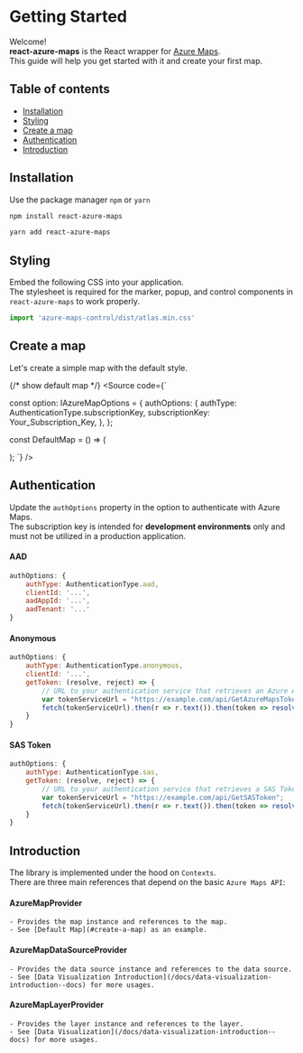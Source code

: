 


<Meta title="Getting Started" />

# Getting Started

Welcome! <br/>
**react-azure-maps** is the React wrapper for [Azure Maps](https://azure.microsoft.com/pl-pl/services/azure-maps/). <br/>
This guide will help you get started with it and create your first map.

## Table of contents
- [Installation](#installation)
- [Styling](#styling)
- [Create a map](#create-a-map)
- [Authentication](#authentication)
- [Introduction](#introduction)

## Installation

Use the package manager `npm` or `yarn`

```bash
npm install react-azure-maps
```

```bash
yarn add react-azure-maps
```

## Styling
Embed the following CSS into your application. <br/>
The stylesheet is required for the marker, popup, and control components in `react-azure-maps` to work properly.
```javascript
import 'azure-maps-control/dist/atlas.min.css'
```
## Create a map
Let's create a simple map with the default style.

{/* show default map */}
<DefaultMap/>
<Source code={`

const option: IAzureMapOptions = {
  authOptions: {
    authType: AuthenticationType.subscriptionKey,
    subscriptionKey: Your_Subscription_Key,
  },
};

const DefaultMap = () => (
  <div style={{width:'700px', height: '300px'}}>
    <AzureMapsProvider>
      <AzureMap options={option} />
    </AzureMapsProvider>
  </div>
);
`} />

## Authentication

Update the `authOptions` property in the option to authenticate with Azure Maps. <br/>
The subscription key is intended for **development environments** only and must not be utilized in a production application.
#### AAD
```javascript
authOptions: {
    authType: AuthenticationType.aad,
    clientId: '...',
    aadAppId: '...',
    aadTenant: '...'
}
```
#### Anonymous
```javascript
authOptions: {
    authType: AuthenticationType.anonymous,
    clientId: '...',
    getToken: (resolve, reject) => {
        // URL to your authentication service that retrieves an Azure Active Directory Token.
        var tokenServiceUrl = "https://example.com/api/GetAzureMapsToken";
        fetch(tokenServiceUrl).then(r => r.text()).then(token => resolve(token));
    }
}
```

#### SAS Token
```javascript
authOptions: {
    authType: AuthenticationType.sas,
    getToken: (resolve, reject) => {
        // URL to your authentication service that retrieves a SAS Token.
        var tokenServiceUrl = "https://example.com/api/GetSASToken";
        fetch(tokenServiceUrl).then(r => r.text()).then(token => resolve(token));
    }
}
```
## Introduction
The library is implemented under the hood on `Contexts`. <br/>
There are three main references that depend on the basic `Azure Maps API`:
#### AzureMapProvider 
    - Provides the map instance and references to the map.
    - See [Default Map](#create-a-map) as an example.
#### AzureMapDataSourceProvider
    - Provides the data source instance and references to the data source.
    - See [Data Visualization Introduction](/docs/data-visualization-introduction--docs) for more usages.
#### AzureMapLayerProvider
    - Provides the layer instance and references to the layer.
    - See [Data Visualization](/docs/data-visualization-introduction--docs) for more usages.